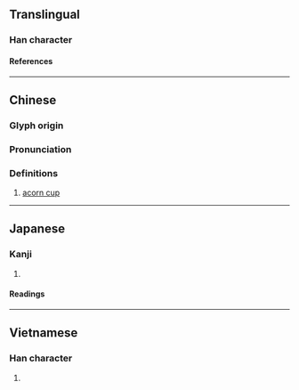 {{character info/new}}
==Translingual==

===Han character===
{{Han char|rn=75|rad=木|as=07|sn=11|four=43932|canj=DIJE|ids=⿰木求}}

====References====
{{Han ref|kx=0528.040|dkj=14826|dj=0916.190|hdz=21210.080|uh=6882}}

----

==Chinese==
{{zh-forms}}

===Glyph origin===
{{Han etym}}

===Pronunciation===
{{zh-pron
|m=qiú
|c=kau4
|mc=y
|oc=y
|ma=
|cat=n
}}

===Definitions===
{{zh-hanzi}}

# [[acorn cup]]

----

==Japanese==

===Kanji===
{{ja-kanji|grade=|rs=木07}}

# {{rfdef|ja|sort=木07}}

====Readings====
{{ja-readings
|on=きゅう, ぐ, きょく, こく
|kun=のみのさき
}}

----

==Vietnamese==

===Han character===
{{vi-readings|rs=木07|reading=cầu}}

# {{rfdef|vi|sort=木07}}
